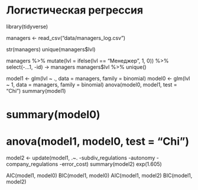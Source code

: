 # Логистическая регрессия

library(tidyverse)

managers <- read_csv("data/managers_log.csv")


str(managers)
unique(managers$lvl)

managers %>% 
  mutate(lvl = ifelse(lvl == "Менеджер", 1, 0)) %>% 
  select(-...1, -id) -> managers
managers$lvl %>% unique()

model1 <- glm(lvl ~ ., data = managers, family = binomial)
model0 <- glm(lvl ~ 1, data = managers, family = binomial)
anova(model0, model1, test = "Chi")
summary(model1)

# summary(model0)
# anova(model1, model0, test = "Chi")


model2 <- update(model1, .~. -subdiv_regulations -autonomy -company_regulations -error_cost)
summary(model2)
exp(1.605)

AIC(model1, model0)
BIC(model1, model0)
AIC(model1, model2)
BIC(model1, model2)
